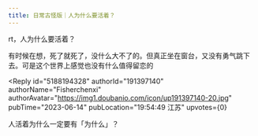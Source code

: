 ```yaml
---
title: 日常古怪版｜人为什么要活着？
---
```



<Forum groupName="古怪问题研究中心" groupUrl="https://www.douban.com/group/philosophasters/" archivedAt="2025-05-16T14:28:31.302Z">
  <Post
    id="290104468"
    title="日常古怪版｜人为什么要活着？"
    url="https://www.douban.com/group/topic/290104468/?_spm_id=MjI5MDU3MDk0"
    pubTime="2023-06-14"
    highlightUserId="191397140"
  >
rt，人为什么要活着？

有时候在想，死了就死了，没什么大不了的。但真正坐在窗台，又没有勇气跳下去。可是这个世界上感觉也没有什么值得留恋的

<Reply
  id="5188194328"
  authorId="191397140"
  authorName="Fisherchenxi"
  authorAvatar="https://img1.doubanio.com/icon/up191397140-20.jpg"
  pubTime="2023-06-14"
  pubLocation="19:54:49 江苏"
  upvotes={0}
>
人活着为什么一定要有「为什么」？
</Reply>
  </Post>
</Forum>
